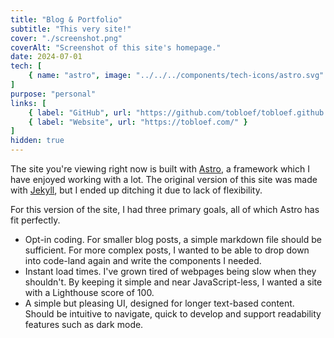 ```yaml
---
title: "Blog & Portfolio"
subtitle: "This very site!"
cover: "./screenshot.png"
coverAlt: "Screenshot of this site's homepage."
date: 2024-07-01
tech: [
	{ name: "astro", image: "../../../components/tech-icons/astro.svg" },
]
purpose: "personal"
links: [
	{ label: "GitHub", url: "https://github.com/tobloef/tobloef.github.io" },
	{ label: "Website", url: "https://tobloef.com/" }
]
hidden: true
---
```


The site you're viewing right now is built with [Astro](https://astro.build/), a framework which I have enjoyed working with a lot. The original version of this site was made with [Jekyll](https://jekyllrb.com/), but I ended up ditching it due to lack of flexibility.

For this version of the site, I had three primary goals, all of which Astro has fit perfectly.

- Opt-in coding. For smaller blog posts, a simple markdown file should be sufficient. For more complex posts, I wanted to be able to drop down into code-land again and write the components I needed.
- Instant load times. I've grown tired of webpages being slow when they shouldn't. By keeping it simple and near JavaScript-less, I wanted a site with a Lighthouse score of 100.
- A simple but pleasing UI, designed for longer text-based content. Should be intuitive to navigate, quick to develop and support readability features such as dark mode.
